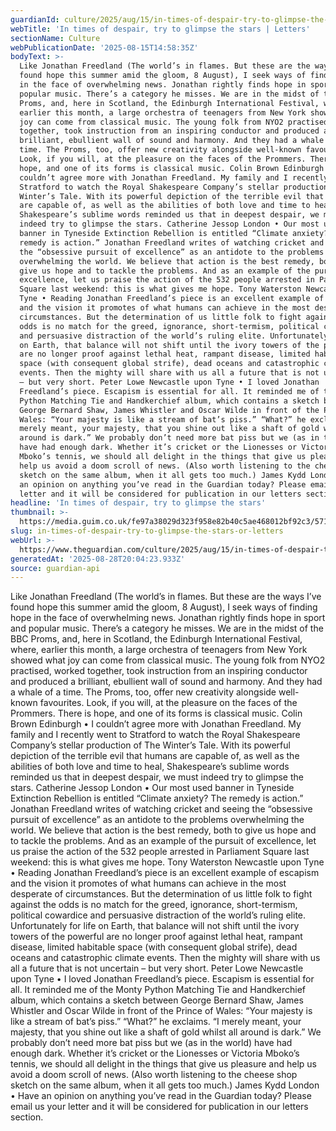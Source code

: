 ```yaml
---
guardianId: culture/2025/aug/15/in-times-of-despair-try-to-glimpse-the-stars
webTitle: 'In times of despair, try to glimpse the stars | Letters'
sectionName: Culture
webPublicationDate: '2025-08-15T14:58:35Z'
bodyText: >-
  Like Jonathan Freedland (The world’s in flames. But these are the ways I’ve
  found hope this summer amid the gloom, 8 August), I seek ways of finding hope
  in the face of overwhelming news. Jonathan rightly finds hope in sport and
  popular music. There’s a category he misses. We are in the midst of the BBC
  Proms, and, here in Scotland, the Edinburgh International Festival, where,
  earlier this month, a large orchestra of teenagers from New York showed what
  joy can come from classical music. The young folk from NYO2 practised, worked
  together, took instruction from an inspiring conductor and produced a
  brilliant, ebullient wall of sound and harmony. And they had a whale of a
  time. The Proms, too, offer new creativity alongside well-known favourites.
  Look, if you will, at the pleasure on the faces of the Prommers. There is
  hope, and one of its forms is classical music. Colin Brown Edinburgh • I
  couldn’t agree more with Jonathan Freedland. My family and I recently went to
  Stratford to watch the Royal Shakespeare Company’s stellar production of The
  Winter’s Tale. With its powerful depiction of the terrible evil that humans
  are capable of, as well as the abilities of both love and time to heal,
  Shakespeare’s sublime words reminded us that in deepest despair, we must
  indeed try to glimpse the stars. Catherine Jessop London • Our most used
  banner in Tyneside Extinction Rebellion is entitled “Climate anxiety? The
  remedy is action.” Jonathan Freedland writes of watching cricket and seeing
  the “obsessive pursuit of excellence” as an antidote to the problems
  overwhelming the world. We believe that action is the best remedy, both to
  give us hope and to tackle the problems. And as an example of the pursuit of
  excellence, let us praise the action of the 532 people arrested in Parliament
  Square last weekend: this is what gives me hope. Tony Waterston Newcastle upon
  Tyne • Reading Jonathan Freedland’s piece is an excellent example of escapism
  and the vision it promotes of what humans can achieve in the most desperate of
  circumstances. But the determination of us little folk to fight against the
  odds is no match for the greed, ignorance, short-termism, political cowardice
  and persuasive distraction of the world’s ruling elite. Unfortunately for life
  on Earth, that balance will not shift until the ivory towers of the powerful
  are no longer proof against lethal heat, rampant disease, limited habitable
  space (with consequent global strife), dead oceans and catastrophic climate
  events. Then the mighty will share with us all a future that is not uncertain
  – but very short. Peter Lowe Newcastle upon Tyne • I loved Jonathan
  Freedland’s piece. Escapism is essential for all. It reminded me of the Monty
  Python Matching Tie and Handkerchief album, which contains a sketch between
  George Bernard Shaw, James Whistler and Oscar Wilde in front of the Prince of
  Wales: “Your majesty is like a stream of bat’s piss.” “What?” he exclaims. “I
  merely meant, your majesty, that you shine out like a shaft of gold whilst all
  around is dark.” We probably don’t need more bat piss but we (as in the world)
  have had enough dark. Whether it’s cricket or the Lionesses or Victoria
  Mboko’s tennis, we should all delight in the things that give us pleasure and
  help us avoid a doom scroll of news. (Also worth listening to the cheese shop
  sketch on the same album, when it all gets too much.) James Kydd London • Have
  an opinion on anything you’ve read in the Guardian today? Please email us your
  letter and it will be considered for publication in our letters section.
headline: 'In times of despair, try to glimpse the stars'
thumbnail: >-
  https://media.guim.co.uk/fe97a38029d323f958e82b40c5ae468012bf92c3/571_0_3743_2994/500.jpg
slug: in-times-of-despair-try-to-glimpse-the-stars-or-letters
webUrl: >-
  https://www.theguardian.com/culture/2025/aug/15/in-times-of-despair-try-to-glimpse-the-stars
generatedAt: '2025-08-28T20:04:23.933Z'
source: guardian-api
---
```

Like Jonathan Freedland (The world’s in flames. But these are the ways I’ve found hope this summer amid the gloom, 8 August), I seek ways of finding hope in the face of overwhelming news. Jonathan rightly finds hope in sport and popular music. There’s a category he misses. We are in the midst of the BBC Proms, and, here in Scotland, the Edinburgh International Festival, where, earlier this month, a large orchestra of teenagers from New York showed what joy can come from classical music. The young folk from NYO2 practised, worked together, took instruction from an inspiring conductor and produced a brilliant, ebullient wall of sound and harmony. And they had a whale of a time. The Proms, too, offer new creativity alongside well-known favourites. Look, if you will, at the pleasure on the faces of the Prommers. There is hope, and one of its forms is classical music. Colin Brown Edinburgh • I couldn’t agree more with Jonathan Freedland. My family and I recently went to Stratford to watch the Royal Shakespeare Company’s stellar production of The Winter’s Tale. With its powerful depiction of the terrible evil that humans are capable of, as well as the abilities of both love and time to heal, Shakespeare’s sublime words reminded us that in deepest despair, we must indeed try to glimpse the stars. Catherine Jessop London • Our most used banner in Tyneside Extinction Rebellion is entitled “Climate anxiety? The remedy is action.” Jonathan Freedland writes of watching cricket and seeing the “obsessive pursuit of excellence” as an antidote to the problems overwhelming the world. We believe that action is the best remedy, both to give us hope and to tackle the problems. And as an example of the pursuit of excellence, let us praise the action of the 532 people arrested in Parliament Square last weekend: this is what gives me hope. Tony Waterston Newcastle upon Tyne • Reading Jonathan Freedland’s piece is an excellent example of escapism and the vision it promotes of what humans can achieve in the most desperate of circumstances. But the determination of us little folk to fight against the odds is no match for the greed, ignorance, short-termism, political cowardice and persuasive distraction of the world’s ruling elite. Unfortunately for life on Earth, that balance will not shift until the ivory towers of the powerful are no longer proof against lethal heat, rampant disease, limited habitable space (with consequent global strife), dead oceans and catastrophic climate events. Then the mighty will share with us all a future that is not uncertain – but very short. Peter Lowe Newcastle upon Tyne • I loved Jonathan Freedland’s piece. Escapism is essential for all. It reminded me of the Monty Python Matching Tie and Handkerchief album, which contains a sketch between George Bernard Shaw, James Whistler and Oscar Wilde in front of the Prince of Wales: “Your majesty is like a stream of bat’s piss.” “What?” he exclaims. “I merely meant, your majesty, that you shine out like a shaft of gold whilst all around is dark.” We probably don’t need more bat piss but we (as in the world) have had enough dark. Whether it’s cricket or the Lionesses or Victoria Mboko’s tennis, we should all delight in the things that give us pleasure and help us avoid a doom scroll of news. (Also worth listening to the cheese shop sketch on the same album, when it all gets too much.) James Kydd London • Have an opinion on anything you’ve read in the Guardian today? Please email us your letter and it will be considered for publication in our letters section.
